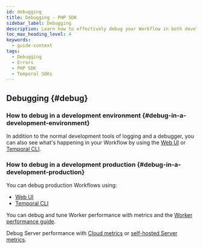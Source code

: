 ```yaml
---
id: debugging
title: Debugging - PHP SDK
sidebar_label: Debugging
description: Learn how to effectively debug your Workflow in both development and production environments using Web UI, Temporal CLI, and performance metrics for optimal Worker and Server performance.
toc_max_heading_level: 4
keywords:
  - guide-context
tags:
  - Debugging
  - Errors
  - PHP SDK
  - Temporal SDKs
---
```


## Debugging {#debug}

### How to debug in a development environment {#debug-in-a-development-environment}

In addition to the normal development tools of logging and a debugger, you can also see what's happening in your Workflow by using the [Web UI](/web-ui) or [Temporal CLI](/cli).

### How to debug in a development production {#debug-in-a-development-production}

You can debug production Workflows using:

- [Web UI](/web-ui)
- [Temporal CLI](/cli)

You can debug and tune Worker performance with metrics and the [Worker performance guide](/develop/worker-performance).

Debug Server performance with [Cloud metrics](/cloud/metrics/) or [self-hosted Server metrics](/self-hosted-guide/production-checklist#scaling-and-metrics).
